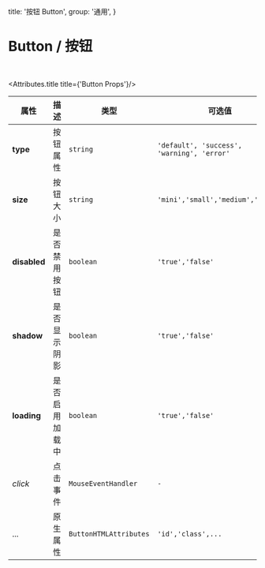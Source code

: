 
  title: '按钮 Button',
  group: '通用',
}

# Button / 按钮


<fect-button/>

<br/>

<fect-button type="success"/>

<Attributes>

<Attributes.title title={'Button Props'}/>


| 属性         | 描述           | 类型                   | 可选值                                     | 默认      |
| ------------ | -------------- | ---------------------- | ------------------------------------------ | --------- |
| **type**     | 按钮属性       | `string`               | `'default', 'success', 'warning', 'error'` | `default` |
| **size**     | 按钮大小       | `string`               | `'mini','small','medium','large'`          | `medium`  |
| **disabled** | 是否禁用按钮   | `boolean`              | `'true','false'`                           | `false`   |
| **shadow**   | 是否显示阴影   | `boolean`              | `'true','false'`                           | `false`   |
| **loading**  | 是否启用加载中 | `boolean`              | `'true','false'`                           | `false`   |
| _click_      | 点击事件       | `MouseEventHandler`    | `-`                                        | `-`       |
| ...          | 原生属性       | `ButtonHTMLAttributes` | `'id','class',...`                         | `-`       |

</Attributes>
